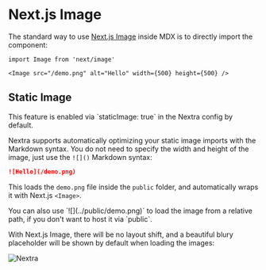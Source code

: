 # Next.js Image

The standard way to use [Next.js Image](https://nextjs.org/docs/basic-features/image-optimization) inside MDX is to directly import the component:

```mdx
import Image from 'next/image'

<Image src="/demo.png" alt="Hello" width={500} height={500} />
```

## Static Image


<Callout>
  This feature is enabled via `staticImage: true` in the Nextra config by default.
</Callout>

Nextra supports automatically optimizing your static image imports with the Markdown syntax. You do not need to specify the width and height of the image, just use the `![]()` Markdown syntax:

```md filename="index.mdx"
![Hello](/demo.png)
```

This loads the `demo.png` file inside the `public` folder, and automatically wraps it with Next.js `<Image>`.

<Callout>
  You can also use `![](../public/demo.png)` to load the image from a relative path, if you don't want to host it via `public`.
</Callout>

With Next.js Image, there will be no layout shift, and a beautiful blury placeholder will be shown by default when loading the images:

![Nextra](/og.jpeg)
